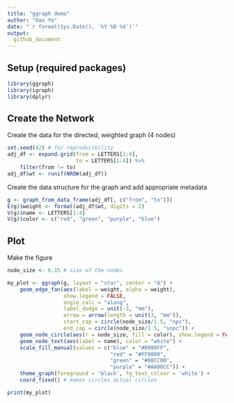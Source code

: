```yaml
---
title: "ggraph demo"
author: "Hao Ye"
date: "`r format(Sys.Date(), '%Y %B %d')`"
output: 
  github_document
---
```


## Setup (required packages)
```r
library(ggraph)
library(igraph)
library(dplyr)
```

## Create the Network

Create the data for the directed, weighted graph (4 nodes)
```r
set.seed(42) # for reproducibility
adj_df <- expand.grid(from = LETTERS[1:4], 
                      to = LETTERS[1:4]) %>%
    filter(from != to)
adj_df$wt <- runif(NROW(adj_df))
```

Create the data structure for the graph and add appropriate metadata
```r
g <- graph_from_data_frame(adj_df[, c("from", "to")])
E(g)$weight <- format(adj_df$wt, digits = 2)
V(g)$name <- LETTERS[1:4]
V(g)$color <- c("red", "green", "purple", "blue")
```

## Plot

Make the figure
```r
node_size <- 0.15 # size of the nodes

my_plot <- ggraph(g, layout = "star", center = "A") + 
    geom_edge_fan(aes(label = weight, alpha = weight), 
                  show.legend = FALSE, 
                  angle_calc = "along", 
                  label_dodge = unit(-3, "mm"), 
                  arrow = arrow(length = unit(3, "mm")), 
                  start_cap = circle(node_size/1.5, "npc"), 
                  end_cap = circle(node_size/1.5, "snpc")) + 
    geom_node_circle(aes(r = node_size, fill = color), show.legend = FALSE) + 
    geom_node_text(aes(label = name), color = "white") + 
    scale_fill_manual(values = c("blue" = "#0000FF", 
                                 "red" = "#FF0000", 
                                 "green" = "#00CC00", 
                                 "purple" = "#AA00CC")) + 
    theme_graph(foreground = 'black', fg_text_colour = 'white') + 
    coord_fixed() # makes circles actual circles

print(my_plot)
```